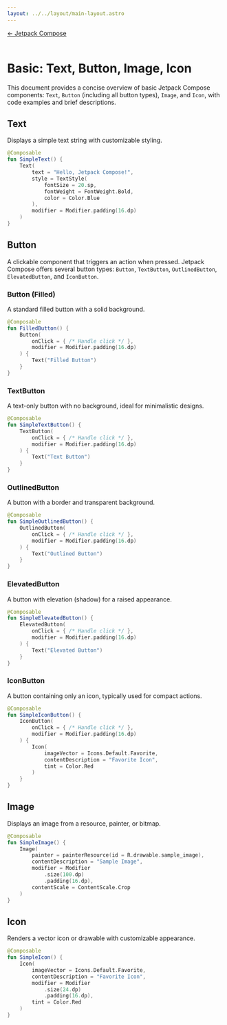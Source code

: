 ```yaml
---
layout: ../../layout/main-layout.astro
---
```

<a href="/jetpack-compose">← Jetpack Compose </a> <br /> <br />

# Basic: Text, Button, Image, Icon

This document provides a concise overview of basic Jetpack Compose components: `Text`, `Button` (including all button types), `Image`, and `Icon`, with code examples and brief descriptions.

## Text
Displays a simple text string with customizable styling.

```kotlin
@Composable
fun SimpleText() {
    Text(
        text = "Hello, Jetpack Compose!",
        style = TextStyle(
            fontSize = 20.sp,
            fontWeight = FontWeight.Bold,
            color = Color.Blue
        ),
        modifier = Modifier.padding(16.dp)
    )
}
```

## Button
A clickable component that triggers an action when pressed. Jetpack Compose offers several button types: `Button`, `TextButton`, `OutlinedButton`, `ElevatedButton`, and `IconButton`.

### Button (Filled)
A standard filled button with a solid background.

```kotlin
@Composable
fun FilledButton() {
    Button(
        onClick = { /* Handle click */ },
        modifier = Modifier.padding(16.dp)
    ) {
        Text("Filled Button")
    }
}
```

### TextButton
A text-only button with no background, ideal for minimalistic designs.

```kotlin
@Composable
fun SimpleTextButton() {
    TextButton(
        onClick = { /* Handle click */ },
        modifier = Modifier.padding(16.dp)
    ) {
        Text("Text Button")
    }
}
```

### OutlinedButton
A button with a border and transparent background.

```kotlin
@Composable
fun SimpleOutlinedButton() {
    OutlinedButton(
        onClick = { /* Handle click */ },
        modifier = Modifier.padding(16.dp)
    ) {
        Text("Outlined Button")
    }
}
```

### ElevatedButton
A button with elevation (shadow) for a raised appearance.

```kotlin
@Composable
fun SimpleElevatedButton() {
    ElevatedButton(
        onClick = { /* Handle click */ },
        modifier = Modifier.padding(16.dp)
    ) {
        Text("Elevated Button")
    }
}
```

### IconButton
A button containing only an icon, typically used for compact actions.

```kotlin
@Composable
fun SimpleIconButton() {
    IconButton(
        onClick = { /* Handle click */ },
        modifier = Modifier.padding(16.dp)
    ) {
        Icon(
            imageVector = Icons.Default.Favorite,
            contentDescription = "Favorite Icon",
            tint = Color.Red
        )
    }
}
```

## Image
Displays an image from a resource, painter, or bitmap.

```kotlin
@Composable
fun SimpleImage() {
    Image(
        painter = painterResource(id = R.drawable.sample_image),
        contentDescription = "Sample Image",
        modifier = Modifier
            .size(100.dp)
            .padding(16.dp),
        contentScale = ContentScale.Crop
    )
}
```

## Icon
Renders a vector icon or drawable with customizable appearance.

```kotlin
@Composable
fun SimpleIcon() {
    Icon(
        imageVector = Icons.Default.Favorite,
        contentDescription = "Favorite Icon",
        modifier = Modifier
            .size(24.dp)
            .padding(16.dp),
        tint = Color.Red
    )
}
```
